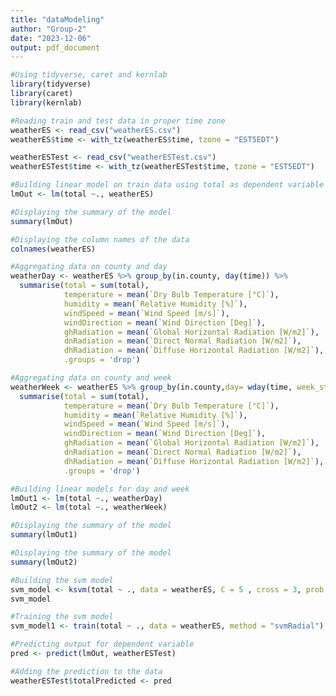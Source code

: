 ```yaml
---
title: "dataModeling"
author: "Group-2"
date: "2023-12-06"
output: pdf_document
---
```

```r
#Using tidyverse, caret and kernlab
library(tidyverse)
library(caret)
library(kernlab)
```

```r
#Reading train and test data in proper time zone
weatherES <- read_csv("weatherES.csv")
weatherES$time <- with_tz(weatherES$time, tzone = "EST5EDT")

weatherESTest <- read_csv("weatherESTest.csv")
weatherESTest$time <- with_tz(weatherESTest$time, tzone = "EST5EDT")
```

```r
#Building linear model on train data using total as dependent variable and all the other columns as independent columns
lmOut <- lm(total ~., weatherES)
```

```r
#Displaying the summary of the model
summary(lmOut)
```


```r
#Displaying the column names of the data
colnames(weatherES)
```



```r
#Aggregating data on county and day
weatherDay <- weatherES %>% group_by(in.county, day(time)) %>%
  summarise(total = sum(total),
            temperature = mean(`Dry Bulb Temperature [°C]`),
            humidity = mean(`Relative Humidity [%]`),
            windSpeed = mean(`Wind Speed [m/s]`),
            windDirection = mean(`Wind Direction [Deg]`),
            ghRadiation = mean(`Global Horizontal Radiation [W/m2]`),
            dnRadiation = mean(`Direct Normal Radiation [W/m2]`),
            dhRadiation = mean(`Diffuse Horizontal Radiation [W/m2]`),
            .groups = 'drop')
```

```r
#Aggregating data on county and week
weatherWeek <- weatherES %>% group_by(in.county,day= wday(time, week_start = getOption("lubridate.week.start", 7))) %>%
  summarise(total = sum(total),
            temperature = mean(`Dry Bulb Temperature [°C]`),
            humidity = mean(`Relative Humidity [%]`),
            windSpeed = mean(`Wind Speed [m/s]`),
            windDirection = mean(`Wind Direction [Deg]`),
            ghRadiation = mean(`Global Horizontal Radiation [W/m2]`),
            dnRadiation = mean(`Direct Normal Radiation [W/m2]`),
            dhRadiation = mean(`Diffuse Horizontal Radiation [W/m2]`),
            .groups = 'drop')
```

```r
#Building linear models for day and week
lmOut1 <- lm(total ~., weatherDay)
lmOut2 <- lm(total ~., weatherWeek)
```

```r
#Displaying the summary of the model
summary(lmOut1)
```


```r
#Displaying the summary of the model
summary(lmOut2)
```
```r
#Building the svm model
svm_model <- ksvm(total ~ ., data = weatherES, C = 5 , cross = 3, prob.model = TRUE)
svm_model
```

```r
#Training the svm model
svm_model1 <- train(total ~ ., data = weatherES, method = "svmRadial")
```

```r
#Predicting output for dependent variable
pred <- predict(lmOut, weatherESTest)
```

```r
#Adding the prediction to the data
weatherESTest$totalPredicted <- pred
```


